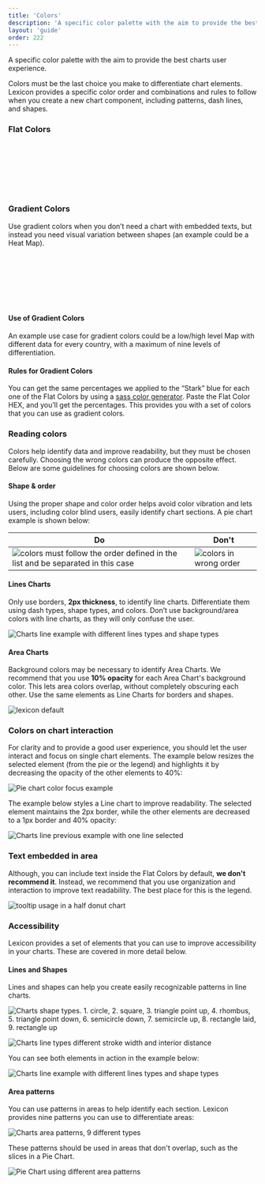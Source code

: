 ```yaml
---
title: 'Colors'
description: 'A specific color palette with the aim to provide the best charts user experience.'
layout: 'guide'
order: 222
---
```



A specific color palette with the aim to provide the best charts user experience.

Colors must be the last choice you make to differentiate chart elements. Lexicon provides a specific color order and combinations and rules to follow when you create a new chart component, including patterns, dash lines, and shapes.

### Flat Colors

<br />
<br />
<br />

<Grid columns="repeat( auto-fit, minmax(200px, 1fr) )" autoRows="auto" gap="3.3rem 3rem">
	<ColorSwatchDigital hex="4b9fff" rgb="75, 159, 255" hsl="59, 100%, 65%" name="stark" title="Stark" />
	<ColorSwatchDigital hex="ffb46e" rgb="255, 180, 110" hsl="8, 100%, 72%" name="mormont" title="Mormont" />
	<ColorSwatchDigital hex="ff5f5f" rgb="255, 95, 95" hsl="0, 100%, 69%" name="lannister" title="Lannister" />
	<ColorSwatchDigital hex="50d2a0" rgb="80, 210, 160" hsl="44, 58%, 57%" name="martell" title="Martell" />
	<ColorSwatchDigital hex="ff73c3" rgb="255, 115, 195" hsl="90, 100%, 73%" name="tyrell" title="Tyrell" />
	<ColorSwatchDigital hex="9ce269" rgb="156, 226, 105" hsl="26, 68%, 65%" name="targaryen" title="Targaryen" />
	<ColorSwatchDigital hex="af78ff" rgb="175 ,120, 255" hsl="73, 100%, 74%" name="dothraki" title="Dothraki" />
	<ColorSwatchDigital hex="ffd76e" rgb="255, 215, 110" hsl="12, 100%, 72%" name="kashtark" title="Kashtark" />
	<ColorSwatchDigital hex="5fc8ff" rgb="95, 200, 255" hsl="56, 100%, 69%" name="tarly" title="Tarly" />
</Grid>

<br />
<br />
<br />

### Gradient Colors

Use gradient colors when you don’t need a chart with embedded texts, but instead you need visual variation between shapes (an example could be a Heat Map).

<br />
<br />
<br />

<Grid columns="repeat( auto-fit, minmax(200px, 1fr) )" autoRows="auto" gap="3.3rem 3rem">
	<ColorSwatchDigital hex="0065e4" rgb="0, 101, 228" hsl="59, 100%, 45%" name="starkd4" title="Stark" />
	<ColorSwatchDigital hex="0071fd" rgb="0, 113, 253" hsl="59, 100%, 50%" name="starkd3" title="Stark" />
	<ColorSwatchDigital hex="187fff" rgb="24, 127, 255" hsl="59, 100%, 55%" name="starkd2" title="Stark" />
	<ColorSwatchDigital hex="318dff" rgb="49, 141, 255" hsl="59, 100%, 60%" name="starkd1" title="Stark" />
	<ColorSwatchDigital hex="4b9fff" rgb="75, 159, 255" hsl="59, 100%, 65%" name="stark" title="Stark" />
	<ColorSwatchDigital hex="64a9ff" rgb="100, 169, 255" hsl="59, 100%, 70%" name="starkl1" title="Stark" />
	<ColorSwatchDigital hex="7eb7ff" rgb="126, 183, 255" hsl="59, 100%, 75%" name="starkl2" title="Stark" />
	<ColorSwatchDigital hex="95c5ff" rgb="149, 197, 255" hsl="59, 100%, 79%" name="starkl3" title="Stark" />
	<ColorSwatchDigital hex="b1d4ff" rgb="177, 212, 255" hsl="59, 100%, 85%" name="starkl4" title="Stark" />
</Grid>

<br />
<br />
<br />

#### Use of Gradient Colors

An example use case for gradient colors could be a low/high level Map with different data for every country, with a maximum of nine levels of differentiation.

#### Rules for Gradient Colors

You can get the same percentages we applied to the “Stark” blue for each one of the Flat Colors by using a [sass color generator](http://scg.ar-ch.org/). Paste the Flat Color HEX, and you’ll get the percentages. This provides you with a set of colors that you can use as gradient colors.

### Reading colors

Colors help identify data and improve readability, but they must be chosen carefully. Choosing the wrong colors can produce the opposite effect. Below are some guidelines for choosing colors are shown below.

#### Shape & order

Using the proper shape and color order helps avoid color vibration and lets users, including color blind users, easily identify chart sections. A pie chart example is shown below:

| Do | Don't |
| -- | ----- |
| ![colors must follow the order defined in the list and be separated in this case](/images/lexicon/ChartShapeOrderRight.png) | ![colors in wrong order](/images/lexicon/ChartShapeOrderWrong.png) |

<!--
<div class="row">
	<div class="dodont col-lg">
		<img class="do" src="/images/lexicon/ChartShapeOrderRight.png" alt="colors must follow the order defined in the list and be separated in this case">
		<p class="do">Do</p>
	</div>
	<div class="dodont col-lg">
		<img class="dont" src="/images/lexicon/ChartShapeOrderWrong.png" alt="colors in wrong order">
		<p class="dont">Don't</p>
	</div>
</div> -->

#### Lines Charts

Only use borders, **2px thickness**, to identify line charts. Differentiate them using dash types, shape types, and colors. Don’t use background/area colors with line charts, as they will only confuse the user.

![Charts line example with different lines types and shape types](/images/lexicon/ChartLineAndShapeExample1.png)

#### Area Charts

Background colors may be necessary to identify Area Charts. We recommend that you use **10% opacity** for each Area Chart's background color. This lets area colors overlap, without completely obscuring each other. Use the same elements as Line Charts for borders and shapes.

![lexicon default](/images/lexicon/ChartColorAreas.png)

### Colors on chart interaction

For clarity and to provide a good user experience, you should let the user interact and focus on single chart elements. The example below resizes the selected element (from the pie or the legend) and highlights it by decreasing the opacity of the other elements to 40%:

![Pie chart color focus example](/images/lexicon/ChartColorFocus.png)

The example below styles a Line chart to improve readability. The selected element maintains the 2px border, while the other elements are decreased to a 1px border and 40% opacity:

![Charts line previous example with one line selected](/images/lexicon/ChartLineAndShapeExample2.png)

### Text embedded in area

Although, you can include text inside the Flat Colors by default, **we don't recommend it**. Instead, we recommend that you use organization and interaction to improve text readability. The best place for this is the legend.

![tooltip usage in a half donut chart](/images/lexicon/ChartBubbleExample.png)

### Accessibility

Lexicon provides a set of elements that you can use to improve accessibility in your charts. These are covered in more detail below.

#### Lines and Shapes

Lines and shapes can help you create easily recognizable patterns in line charts.

![Charts shape types. 1. circle, 2. square, 3. triangle point up, 4. rhombus, 5. triangle point down, 6. semicircle down, 7. semicircle up, 8. rectangle laid, 9. rectangle up](/images/lexicon/ChartsShapeTypes.png)

![Charts line types different stroke width and interior distance](/images/lexicon/ChartsLineTypes.png)

You can see both elements in action in the example below:

![Charts line example with different lines types and shape types](/images/lexicon/ChartLineAndShapeExample1.png)

#### Area patterns

You can use patterns in areas to help identify each section. Lexicon provides nine patterns you can use to differentiate areas:

![Charts area patterns, 9 different types](/images/lexicon/ChartsAreaPattern.png)

These patterns should be used in areas that don't overlap, such as the slices in a Pie Chart.

![Pie Chart using different area patterns](/images/lexicon/ChartAreaPatternExample.png)
